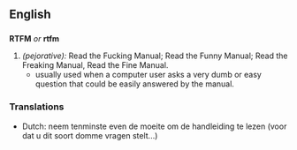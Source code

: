 ==English==

==={{initialism}}===
'''RTFM''' ''or'' '''rtfm'''
# ''(pejorative):'' Read the Fucking Manual; Read the Funny Manual; Read the Freaking Manual, Read the Fine Manual.
#* usually used when a computer user asks a very dumb or easy question that could be easily answered by the manual.

===Translations===

*Dutch: neem tenminste even de moeite om de handleiding te lezen (voor dat u dit soort domme vragen stelt...)